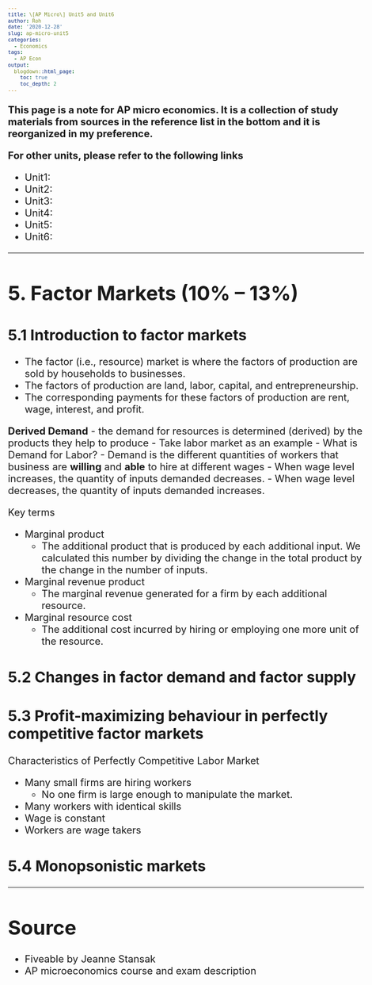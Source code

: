 ```yaml
---
title: \[AP Micro\] Unit5 and Unit6
author: Roh
date: '2020-12-28'
slug: ap-micro-unit5
categories:
  - Economics
tags:
  - AP Econ
output:
  blogdown::html_page:
    toc: true
    toc_depth: 2
---
```



<style type="text/css">

body, td {
   font-size: 20px;
}
code.r{
  font-size: 12px;
}
pre {
  font-size: 12px
}
</style>

**This page is a note for AP micro economics. It is a collection of study materials from sources in the reference list in the bottom and it is reorganized in my preference.**

**For other units, please refer to the following links**

- Unit1: 
- Unit2:
- Unit3:
- Unit4:
- Unit5:
- Unit6:

***

# 5. Factor Markets (10% – 13%)



## 5.1 Introduction to factor markets

- The factor (i.e., resource) market is where the factors of production are sold by households to businesses. 
- The factors of production are land, labor, capital, and entrepreneurship.
- The corresponding payments for these factors of production are rent, wage, interest, and profit. 

**Derived Demand**
- the demand for resources is determined (derived) by the products they help to produce
- Take labor market as an example
  - What is Demand for Labor?
    - Demand is the different quantities of workers that business are **willing** and **able** to hire at different wages
    - When wage level increases, the quantity of inputs demanded decreases.
    - When wage level decreases, the quantity of inputs demanded increases.

Key terms

- Marginal product
  - The additional product that is produced by each additional input. We calculated this number by dividing the change in the total product by the change in the number of inputs.
- Marginal revenue product
  - The marginal revenue generated for a firm by each additional resource. 
- Marginal resource cost
  - The additional cost incurred by hiring or employing one more unit of the resource.



## 5.2 Changes in factor demand and factor supply

## 5.3 Profit-maximizing behaviour in perfectly competitive factor markets

Characteristics of Perfectly Competitive Labor Market

- Many small firms are hiring workers
  - No one firm is large enough to manipulate the market.
- Many workers with identical skills
- Wage is constant
- Workers are wage takers

## 5.4 Monopsonistic markets

***

# Source

- Fiveable by Jeanne Stansak
- AP microeconomics course and exam description